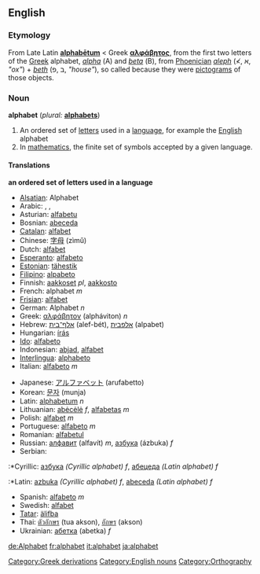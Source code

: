 {{wikipedia}}
==English==

=== Etymology ===
From Late Latin '''[[alphabetum|alphabētum]]''' < Greek '''[[αλφάβητος]]''', from the first two letters of the [[Greek]] alphabet, ''[[alpha]]'' (Α) and ''[[beta]]'' (Β), from [[Phoenician]] ''[[aleph]]'' (≮, א, ''"ox"'') + ''[[beth]]'' (ב ,פ, ''"house"''), so called because they were [[pictogram]]s of those objects.

=== Noun ===
'''alphabet'''  (''plural:'' '''[[alphabets]]''')
# An ordered set of [[letter]]s used in a [[language]], for example the [[English]] alphabet
# In [[mathematics]], the finite set of symbols accepted by a given language.

==== Translations ====
'''an ordered set of letters used in a language'''
{{top}}
*[[Alsatian]]: Alphabet
*Arabic: {{ARchar|[[حروف الهجاء|حُرُوفُ الهِجَاء]]}} {{IPAchar|(ħurúːf al-hijáː’)}}, {{ARchar|[[ابجد|أبْجَد]]}} {{IPAchar|(’ábʤad)}}, {{ARchar|[[الألفباء|الألِفْبَاء]]}} {{IPAchar|(al-’alifbáː’)}}
*Asturian: [[alfabetu]]
*Bosnian: [[abeceda]]
*[[Catalan]]: [[alfabet]]
*Chinese: [[字母]] (zìmǔ)
*Dutch: [[alfabet]]
*[[Esperanto]]: [[alfabeto]]
*[[Estonian]]: [[tähestik]]
*[[Filipino]]: [[alpabeto]]
*Finnish: [[aakkoset]] ''pl'', [[aakkosto]]
*French: alphabet ''m''
*[[Frisian]]: [[alfabet]]
*German: Alphabet ''n''
*Greek: [[αλφάβητον]] (alpháviton) ''n''
*Hebrew: [[אלף־בית]] (alef-bét), [[אלפבית]] (alpabet)
*Hungarian: [[írás]]
*[[Ido]]: [[alfabeto]]
*Indonesian: [[abjad]], [[alfabet]]
*[[Interlingua]]: [[alphabeto]]
*Italian: [[alfabeto]] ''m''
{{mid}}
*Japanese: [[アルファベット]] (arufabetto)
*Korean: [[문자]] (munja)
*Latin: [[alphabetum]] ''n''
*Lithuanian: [[abėcėlė]] ''f'', [[alfabetas]] ''m''
*Polish: [[alfabet]] ''m''
*Portuguese: [[alfabeto]] ''m''
*Romanian: [[alfabetul]]
*Russian: [[алфавит]] (alfavít) ''m'', [[азбука]] (ázbuka) ''f''
*Serbian:
:*Cyrillic: [[азбука]] ''(Cyrillic alphabet) f'', [[абецеда]] ''(Latin alphabet) f''
:*Latin: [[azbuka]] ''(Cyrillic alphabet) f'', [[abeceda]] ''(Latin alphabet) f''
*Spanish: [[alfabeto]] ''m''
*Swedish: [[alfabet]]
*[[Tatar]]: [[älifba]]
*Thai: [[ตัวอักษร]] (tua akson), [[อักษร]] (akson)
*Ukrainian: [[абетка]] (abetka) ''f''
{{bottom}}

[[Category:Greek derivations]]
[[Category:English nouns]]
[[Category:Orthography]]

[[de:Alphabet]]
[[fr:alphabet]]
[[it:alphabet]]
[[ja:alphabet]]